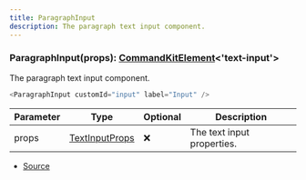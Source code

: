 ```yaml
---
title: ParagraphInput
description: The paragraph text input component.
---
```



### ParagraphInput(props): [CommandKitElement](/next/api-reference/types/CommandKitElement)\<'text\-input'>

The paragraph text input component.

```ts
<ParagraphInput customId="input" label="Input" />
```

| Parameter | Type | Optional | Description |
| ----------- | ----------- | ----------- | ----------- |
| props | [TextInputProps](/next/api-reference/types/TextInputProps) | ❌ | The text input properties. |


- [Source](https://github.com/underctrl-io/commandkit/blob/f8cc07d11d2ae5ed7f529adff1649936223e27b2/packages/commandkit/src/components/modal/Modal.ts#L142)